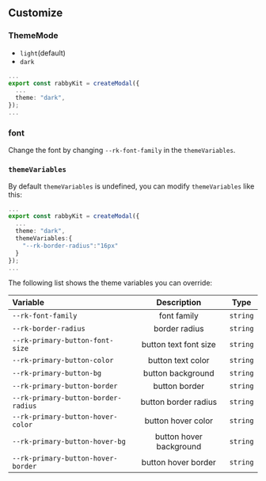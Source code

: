 ## Customize

### ThemeMode

- `light`(default)
- `dark`

```ts filename="app.ts"
...
export const rabbyKit = createModal({
  ...
  theme: "dark",
});
...
```

### font

Change the font by changing `--rk-font-family` in the `themeVariables`.

### `themeVariables`

By default `themeVariables` is undefined, you can modify `themeVariables` like this:

```ts filename="app.ts"
...
export const rabbyKit = createModal({
  ...
  theme: "dark",
  themeVariables:{
    "--rk-border-radius":"16px"
  }
});
...
```

The following list shows the theme variables you can override:

| Variable                            |       Description       |   Type   |
| :---------------------------------- | :---------------------: | :------: |
| `--rk-font-family`                  |       font family       | `string` |
| `--rk-border-radius`                |      border radius      | `string` |
| `--rk-primary-button-font-size`     |  button text font size  | `string` |
| `--rk-primary-button-color`         |    button text color    | `string` |
| `--rk-primary-button-bg`            |    button background    | `string` |
| `--rk-primary-button-border`        |      button border      | `string` |
| `--rk-primary-button-border-radius` |  button border radius   | `string` |
| `--rk-primary-button-hover-color`   |   button hover color    | `string` |
| `--rk-primary-button-hover-bg`      | button hover background | `string` |
| `--rk-primary-button-hover-border`  |   button hover border   | `string` |
